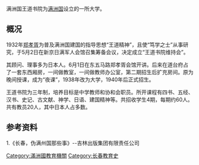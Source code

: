{{copyedit|time=2017-02-26T06:09:11+00:00}}
满洲国王道书院为[[满洲国|满洲国]]设立的一所大学。

== 概况 ==
1932年[[鄭孝胥|郑孝胥]]为普及满洲国建国的指导思想“王道精神”，且使“笃学之士”从事研究，于5月2日在新京日满军人会馆召集筹备会议，决定成立“王道书院维持会”。

其顾问、理事多为日本人。6月1日在东五马路郑孝胥会馆开讲。后来在道台府占了一套东西厢房，一间做教室，一间做教师办公室，第二期招生后扩充房间。原为晚间授课，成为“夜课”，1938年改为大学，1940年后正式招生。

王道书院为三年制，培养目标是中学教师和协和会职员。所开课程有四书、五经、汉书、史记、古文献、神学、日语、建国精神等。共招收学生4期，每期约60人。共有教员20人，其中日本人占多数。

== 参考资料 ==
1.《长春，伪满州国那些事》--吉林出版集团有限责任公司
[[Category:滿洲國教育機關|Category:滿洲國教育機關]]
[[Category:长春教育史|Category:长春教育史]]